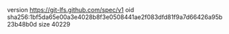 version https://git-lfs.github.com/spec/v1
oid sha256:1bf5da65e00a3e4028b8f3e0508441ae2f083dfd81f9a7d66426a95b23b48b0d
size 40229
